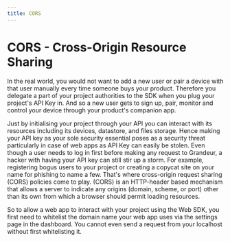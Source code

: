 ```yaml
---
title: CORS
---
```


# CORS - **Cross-Origin Resource Sharing**

In the real world, you would not want to add a new user or pair a device with that user manually every time someone buys your product. Therefore you delegate a part of your project authorities to the SDK when you plug your project's API Key in. And so a new user gets to sign up, pair, monitor and control your device through your product's companion app.

Just by initialising your project through your API you can interact with its resources including its devices, datastore, and files storage. Hence making your API key as your sole security essential poses as a security threat particularly in case of web apps as API Key can easily be stolen. Even though a user needs to log in first before making any request to Grandeur, a hacker with having your API key can still stir up a storm. For example, registering bogus users to your project or creating a copycat site on your name for phishing to name a few. That's where cross-origin request sharing (CORS) policies come to play. (CORS) is an HTTP-header based mechanism that allows a server to indicate any origins (domain, scheme, or port) other than its own from which a browser should permit loading resources.

So to allow a web app to interact with your project using the Web SDK, you first need to whitelist the domain name your web app uses via the settings page in the dashboard. You cannot even send a request from your localhost without first whitelisting it.